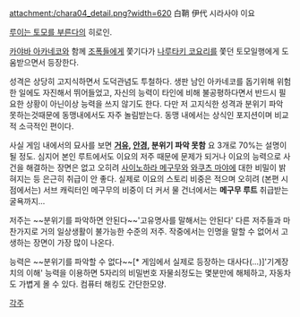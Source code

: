 attachment:/chara04_detail.png?width=620
白鞘 伊代
시라사야 이요

[[루이는 토모를 부른다]]의 히로인.

[[카야바 아카네코]]와 함께 [[조폭]]들에게 쫓기다가 [[나루타키 코요리]]를 쫓던 토모일행에게 도움받으면서 등장한다.

성격은 상당히 고지식하면서 도덕관념도 투철하다. 생판 남인 아카네코를 돕기위해 위험한 일에도 자진해서 뛰어들었고, 자신의 능력이 타인에 비해 불공평하다면서 반드시 필요한 상황이 아닌이상 능력을 쓰지 않기도 한다.
다만 저 고지식한 성격과 분위기 파악 못하는것때문에 동맹내에서도 자주 놀림받는다. 동맹 내에서는 상식인 포지션이며 비교적 소극적인 편이다.

사실 게임 내에서의 묘사를 보면 '''[[거유]], [[안경]], 분위기 파악 못함''' 요 3개로 70%는 설명이 될 정도. 심지어 본인 루트에서도 이요의 저주 때문에 문제가 되거나 이요의 능력으로 사건을 해결하는 장면은 없고 오히려 [[사이노하라 메구무]]와 [[와쿠츠 마야]]에 대한 비밀이 밝혀지는 등 은근히 취급이 안 좋다. 실제로 이요의 스토리 비중은 적으며 오히려 (본편 시점에서는) 서브 캐릭터인 메구무의 비중이 더 커서 물 건너에서는 '''메구무 루트''' 취급받는 굴욕까지...

저주는 ~~분위기를 파악하면 안된다~~'고유명사를 말해서는 안된다'
다른 저주들과 마찬가지로 거의 일상생활이 불가능한 수준의 저주. 작중에서는 인명을 말할 수 없어서 고생하는 장면이 가장 많이 나온다.

능력은 ~~분위기를 파악할 수 없다~~[* 게임에서 실제로 등장하는 대사다(...)]'기계장치의 이해'
능력을 이용하면 5자리의 비밀번호 자물쇠정도는 몇분만에 해체하고, 자동차도 가볍게 몰 수 있다. 컴퓨터 해킹도 간단한모양.

[[각주]]

